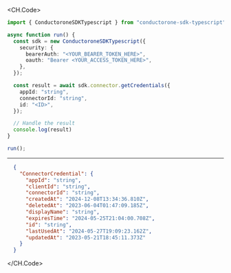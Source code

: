 
<CH.Code>
```typescript GetCredentials.ts
import { ConductoroneSDKTypescript } from "conductorone-sdk-typescript";

async function run() {
  const sdk = new ConductoroneSDKTypescript({
    security: {
      bearerAuth: "<YOUR_BEARER_TOKEN_HERE>",
      oauth: "Bearer <YOUR_ACCESS_TOKEN_HERE>",
    },
  });

  const result = await sdk.connector.getCredentials({
    appId: "string",
    connectorId: "string",
    id: "<ID>",
  });

  // Handle the result
  console.log(result)
}

run();
```
---

```json Example Response
  {
    "ConnectorCredential": {
      "appId": "string",
      "clientId": "string",
      "connectorId": "string",
      "createdAt": "2024-12-08T13:34:36.810Z",
      "deletedAt": "2023-06-04T01:47:09.185Z",
      "displayName": "string",
      "expiresTime": "2024-05-25T21:04:00.708Z",
      "id": "string",
      "lastUsedAt": "2024-05-27T19:09:23.162Z",
      "updatedAt": "2023-05-21T18:45:11.373Z"
    }
  }
```
</CH.Code>

